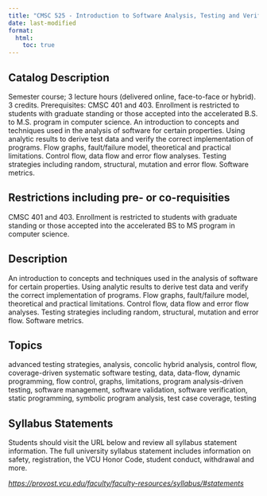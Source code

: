 ```yaml
---
title: "CMSC 525 - Introduction to Software Analysis, Testing and Verification"
date: last-modified
format:
  html:
    toc: true
---
```


## Catalog Description

Semester course; 3 lecture hours (delivered online, face-to-face or hybrid). 3 credits. Prerequisites: CMSC 401 and 403. Enrollment is restricted to students with graduate standing or those accepted into the accelerated B.S. to M.S. program in computer science. An introduction to concepts and techniques used in the analysis of software for certain properties. Using analytic results to derive test data and verify the correct implementation of programs. Flow graphs, fault/failure model, theoretical and practical limitations. Control flow, data flow and error flow analyses. Testing strategies including random, structural, mutation and error flow. Software metrics.


## Restrictions including pre- or co-requisities
 
CMSC 401 and 403. Enrollment is restricted to students with graduate standing or those accepted into the accelerated BS to MS program in computer science.

## Description

An introduction to concepts and techniques used in the analysis of software for certain properties. Using analytic results to derive test data and verify the correct implementation of programs. Flow graphs, fault/failure model, theoretical and practical limitations. Control flow, data flow and error flow analyses. Testing strategies including random, structural, mutation and error flow. Software metrics.

## Topics

advanced testing strategies, analysis, concolic hybrid analysis, control flow, coverage-driven systematic software testing, data, data-flow, dynamic programming, flow control, graphs, limitations, program analysis-driven testing, software management, software validation, software verification, static programming, symbolic program analysis, test case coverage, testing

## Syllabus Statements

Students should visit the URL below and review all syllabus statement information. The full university syllabus statement includes information on safety, registration, the VCU Honor Code, student conduct, withdrawal and more.

*<https://provost.vcu.edu/faculty/faculty-resources/syllabus/#statements>*


